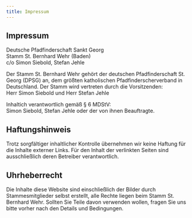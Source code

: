 ```yaml
---
title: Impressum
---
```


## Impressum
Deutsche Pfadfinderschaft Sankt Georg<br/>
Stamm St. Bernhard Wehr (Baden)<br/>
c/o Simon Siebold, Stefan Jehle

Der Stamm St. Bernhard Wehr gehört der deutschen Pfadfinderschaft St. Georg (DPSG) an, dem größten katholischen Pfadfinderscherverband in Deutschland.
Der Stamm wird vertreten durch die Vorsitzenden:<br/>
Herr Simon Siebold und Herr Stefan Jehle

Inhaltich verantwortlich gemäß § 6 MDStV:<br/>
Simon Siebold, Stefan Jehle oder der von ihnen Beauftragte.

## Haftungshinweis
Trotz sorgfältiger inhaltlicher Kontrolle übernehmen wir keine Haftung für die Inhalte externer Links. 
Für den Inhalt der verlinkten Seiten sind ausschließlich deren Betreiber verantwortlich.

## Uhrheberrecht
Die Inhalte diese Website sind einschließlich der Bilder durch Stammesmitglieder selbst erstellt, alle Rechte liegen beim Stamm St. Bernhard Wehr.
Sollten Sie Teile davon verwenden wollen, fragen Sie uns bitte vorher nach den Details und Bedingungen.

